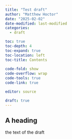 ```yaml
---
title: "Test draft"
author: "Matthew Hoctor"
date: "2025-02-02"
date-modified: last-modified
categories: 
  - draft

toc: true
toc-depth: 4
toc-expand: true
toc-location: left
toc-title: Contents
  
code-fold: show
code-overflow: wrap
code-tools: true
code-link: true

editor: source

draft: true
---
```


## A heading

the text of the draft
